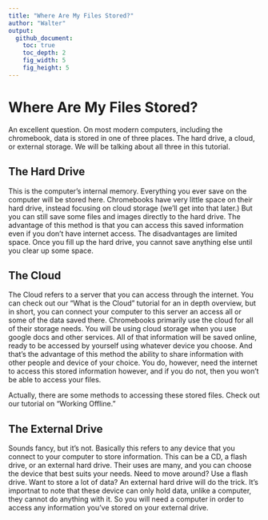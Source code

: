 ```yaml
---
title: "Where Are My Files Stored?"
author: "Walter"
output:
  github_document:
    toc: true
    toc_depth: 2
    fig_width: 5
    fig_height: 5
---
```


# Where Are My Files Stored?

An excellent question.  On most modern computers, including the chromebook, data is stored in one of three places.  The hard drive, a cloud, or external storage.  We will be talking about all three in this tutorial.

## The Hard Drive

This is the computer's internal memory.  Everything you ever save on the computer will be stored here.  Chromebooks have very little space on their hard drive, instead focusing on cloud storage (we'll get into that later.)  But you can still save some files and images directly to the hard drive.  The advantage of this method is that you can access this saved information even if you don't have internet access.  The disadvantages are limited space.  Once you fill up the hard drive, you cannot save anything else until you clear up some space.

## The Cloud

The Cloud refers to a server that you can access through the internet.  You can check out our "What is the Cloud" tutorial for an in depth overview, but in short, you can connect your computer to this server an access all or some of the data saved there.  Chromebooks primarily use the cloud for all of their storage needs.  You will be using cloud storage when you use google docs and other services.  All of that information will be saved online, ready to be accessed by yourself using whatever device you choose.  And that's the advantage of this method the ability to share information with other people and device of your choice.  You do, however, need the internet to access this stored information however, and if you do not, then you won't be able to access your files.

Actually, there are some methods to accessing these stored files.  Check out our tutorial on "Working Offline."

## The External Drive

Sounds fancy, but it's not.  Basically this refers to any device that you connect to your computer to store information.  This can be a CD, a flash drive, or an external hard drive.  Their uses are many, and you can choose the device that best suits your needs.  Need to move around?  Use a flash drive.  Want to store a lot of data?  An external hard drive will do the trick.  It's importnat to note that these device can only hold data, unlike a computer, they cannot do anything with it.  So you will need a computer in order to access any information you've stored on your external drive.
